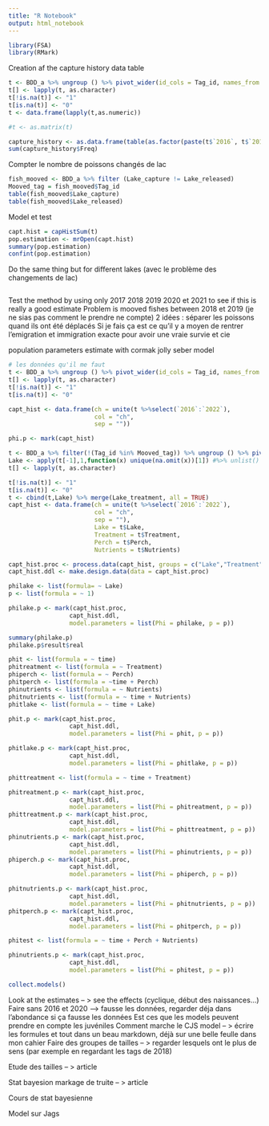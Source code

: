 ```yaml
---
title: "R Notebook"
output: html_notebook
---
```

```r
library(FSA)
library(RMark)
```

Creation af the capture history data table

```r
t <- BDD_a %>% ungroup () %>% pivot_wider(id_cols = Tag_id, names_from = Year, values_from =Lake)
t[] <- lapply(t, as.character)
t[!is.na(t)] <- "1"
t[is.na(t)] <- "0"
t <- data.frame(lapply(t,as.numeric))

#t <- as.matrix(t)

capture_history <- as.data.frame(table(as.factor(paste(t$`2016`, t$`2017`, t$`2018`, t$`2019`, t$`2020`, t$`2021`, t$`2022`, sep=""))))
sum(capture_history$Freq)
```

Compter le nombre de poissons changés de lac

```r
fish_mooved <- BDD_a %>% filter (Lake_capture != Lake_released)
Mooved_tag = fish_mooved$Tag_id
table(fish_mooved$Lake_capture)
table(fish_mooved$Lake_released)
```


Model et test

```r
capt.hist = capHistSum(t)
pop.estimation <- mrOpen(capt.hist)
summary(pop.estimation)
confint(pop.estimation)
```

Do the same thing but for different lakes (avec le problème des changements de lac)

```r

```

Test the method by using only 2017 2018 2019 2020 et 2021 to see if this is really a good estimate
Problem is mooved fishes between 2018 et 2019 (je ne sias pas comment le prendre ne compte)
2 idées : séparer les poissons quand ils ont été déplacés
Si je fais ça est ce qu'il y a moyen de rentrer l'emigration et immigration exacte pour avoir une vraie survie et cie

population parameters estimate with cormak jolly seber model

```r
# les données qu'il me faut
t <- BDD_a %>% ungroup () %>% pivot_wider(id_cols = Tag_id, names_from = Year, values_from =Lake)
t[] <- lapply(t, as.character)
t[!is.na(t)] <- "1"
t[is.na(t)] <- "0"

capt_hist <- data.frame(ch = unite(t %>%select(`2016`:`2022`), 
                        col = "ch", 
                        sep = ""))

```

```r

phi.p <- mark(capt_hist)
```

```r
t <- BDD_a %>% filter(!(Tag_id %in% Mooved_tag)) %>% ungroup () %>% pivot_wider(id_cols = Tag_id, names_from = Year, values_from =Lake)
Lake <- apply(t[-1],1,function(x) unique(na.omit(x))[1]) #%>% unlist()
t[] <- lapply(t, as.character)

t[!is.na(t)] <- "1"
t[is.na(t)] <- "0"
t <- cbind(t,Lake) %>% merge(Lake_treatment, all = TRUE)
capt_hist <- data.frame(ch = unite(t %>%select(`2016`:`2022`), 
                        col = "ch", 
                        sep = ""),
                        Lake = t$Lake,
                        Treatment = t$Treatment,
                        Perch = t$Perch,
                        Nutrients = t$Nutrients)
```

```r
capt_hist.proc <- process.data(capt_hist, groups = c("Lake","Treatment","Perch","Nutrients"))
capt_hist.ddl <- make.design.data(data = capt_hist.proc)
```

```r
philake <- list(formula= ~ Lake)
p <- list(formula = ~ 1)
```

```r
philake.p <- mark(capt_hist.proc,
                 capt_hist.ddl,
                 model.parameters = list(Phi = philake, p = p))
```

```r
summary(philake.p)
philake.p$result$real
```

```r
phit <- list(formula = ~ time)
phitreatment <- list(formula = ~ Treatment)
phiperch <- list(formula = ~ Perch)
phitperch <- list(formula = ~time + Perch)
phinutrients <- list(formula = ~ Nutrients)
phitnutrients <- list(formula = ~ time + Nutrients)
phitlake <- list(formula = ~ time + Lake)
```

```r
phit.p <- mark(capt_hist.proc,
                 capt_hist.ddl,
                 model.parameters = list(Phi = phit, p = p))
```

```r
phitlake.p <- mark(capt_hist.proc,
                 capt_hist.ddl,
                 model.parameters = list(Phi = phitlake, p = p))
```


```r
phittreatment <- list(formula = ~ time + Treatment)
```

```r
phitreatment.p <- mark(capt_hist.proc,
                 capt_hist.ddl,
                 model.parameters = list(Phi = phitreatment, p = p))
phittreatment.p <- mark(capt_hist.proc,
                 capt_hist.ddl,
                 model.parameters = list(Phi = phittreatment, p = p))
phinutrients.p <- mark(capt_hist.proc,
                 capt_hist.ddl,
                 model.parameters = list(Phi = phinutrients, p = p))
phiperch.p <- mark(capt_hist.proc,
                 capt_hist.ddl,
                 model.parameters = list(Phi = phiperch, p = p))
```

```r
phitnutrients.p <- mark(capt_hist.proc,
                 capt_hist.ddl,
                 model.parameters = list(Phi = phitnutrients, p = p))
phitperch.p <- mark(capt_hist.proc,
                 capt_hist.ddl,
                 model.parameters = list(Phi = phitperch, p = p))
```
```r
phitest <- list(formula = ~ time + Perch + Nutrients)

phinutrients.p <- mark(capt_hist.proc,
                 capt_hist.ddl,
                 model.parameters = list(Phi = phitest, p = p))
```

```r
collect.models()
```

Look at the estimates -- > see the effects (cyclique, début des naissances...)
Faire sans 2016 et 2020 --> fausse les données, regarder déja dans l'abondance si ça fausse les données
Est ces que les models peuvent prendre en compte les juvéniles
Comment marche le CJS model -- > écrire les formules et tout dans un beau markdown, déjà sur une belle feulle dans mon cahier
Faire des groupes de tailles -- > regarder lesquels ont le plus de sens (par exemple en regardant les tags de 2018)

Etude des tailles -- > article

Stat bayesion markage de truite -- > article

Cours de stat bayesienne

Model sur Jags

